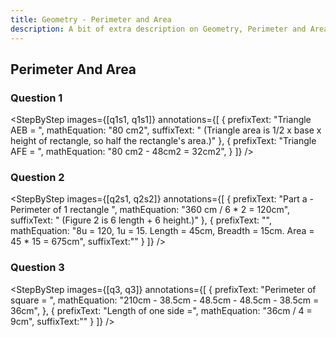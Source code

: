 ```yaml
---
title: Geometry - Perimeter and Area
description: A bit of extra description on Geometry, Perimeter and Area
---
```




## Perimeter And Area

### Question 1

<Accordions>
  <Accordion title="Question">
    <QuestionWithImage
      image={q1}
      subquestions={["In the figure above, ABCH is a square and DEGH is a rectangle. Given that the area of the shaded triangle is 35 cm², find the length of DE."]}
    />
  </Accordion>
  <Accordion title="Answer Walkthrough">

<StepByStep
  images={[q1s1, q1s1]}
  annotations={[
    {
      prefixText: "Triangle AEB = ",
      mathEquation: "80 cm2",
      suffixText: " (Triangle area is 1/2 x base x height of rectangle, so half the rectangle's area.)"
    },
    {
      prefixText: "Triangle AFE = ",
      mathEquation: "80 cm2 - 48cm2 = 32cm2",
    }
  ]}
/>
  </Accordion>
</Accordions>

### Question 2

<Accordions>
  <Accordion title="Question">
    <QuestionWithImage
      image={q2}
      subquestions={[
"Figure 1 shows a rectangular tile.",
"Figure 2 is formed using 5 such tiles. The perimeter of Figure 2 is 360 cm.",
"(a) Find the perimeter of Figure 1.",
"(b) The length of the rectangular tile was 3 times as long as its breadth. Find the area of the rectangular tile."
]}
    />
  </Accordion>
  <Accordion title="Answer Walkthrough">

<StepByStep
  images={[q2s1, q2s2]}
  annotations={[
    {
      prefixText: "Part a - Perimeter of 1 rectangle ",
      mathEquation: "360 cm / 6 * 2 = 120cm",
      suffixText: " (Figure 2 is 6 length + 6 height.)"
    },
    {
      prefixText: "",
      mathEquation: "8u = 120, 1u = 15. Length = 45cm, Breadth = 15cm. Area = 45 * 15 = 675cm",
      suffixText:""
    }
  ]}
/>
  </Accordion>
</Accordions>

### Question 3

<Accordions>
  <Accordion title="Question">
    <QuestionWithImage
      image={q3}
      subquestions={[
"A wire 210 cm long was cut into 2 pieces and bent to form a rectangle and a square. The length of the rectangle is 48.5 cm and its breadth is 38.5 cm. Find the length of one side of the square."
]}
    />
  </Accordion>
  <Accordion title="Answer Walkthrough">

<StepByStep
  images={[q3, q3]}
  annotations={[
    {
      prefixText: "Perimeter of square = ",
      mathEquation: "210cm - 38.5cm - 48.5cm - 48.5cm - 38.5cm = 36cm",
    },
    {
      prefixText: "Length of one side =",
      mathEquation: "36cm / 4 = 9cm",
      suffixText:""
    }
  ]}
/>
  </Accordion>
</Accordions>
